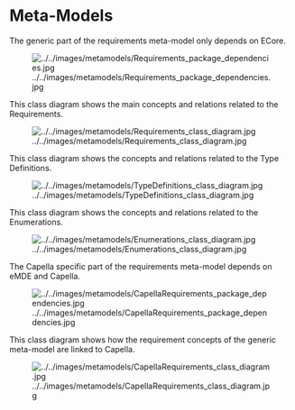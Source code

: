 <!--
	Copyright (c) 2021 THALES GLOBAL SERVICES.
	
	This program and the accompanying materials are made available under the
	terms of the Eclipse Public License 2.0 which is available at
	http://www.eclipse.org/legal/epl-2.0
	
	SPDX-License-Identifier: EPL-2.0
	
	Contributors:
	   Thales - initial API and implementation
-->
= Meta-Models = 

The generic part of the requirements meta-model only depends on ECore.

[[Image:../../images/metamodels/Requirements_package_dependencies.jpg]]

This class diagram shows the main concepts and relations related to the Requirements.

[[Image:../../images/metamodels/Requirements_class_diagram.jpg]]

This class diagram shows the concepts and relations related to the Type Definitions.

[[Image:../../images/metamodels/TypeDefinitions_class_diagram.jpg]]

This class diagram shows the concepts and relations related to the Enumerations.

[[Image:../../images/metamodels/Enumerations_class_diagram.jpg]]

The Capella specific part of the requirements meta-model depends on eMDE and Capella.

[[Image:../../images/metamodels/CapellaRequirements_package_dependencies.jpg]]

This class diagram shows how the requirement concepts of the generic meta-model are linked to Capella.

[[Image:../../images/metamodels/CapellaRequirements_class_diagram.jpg]]

